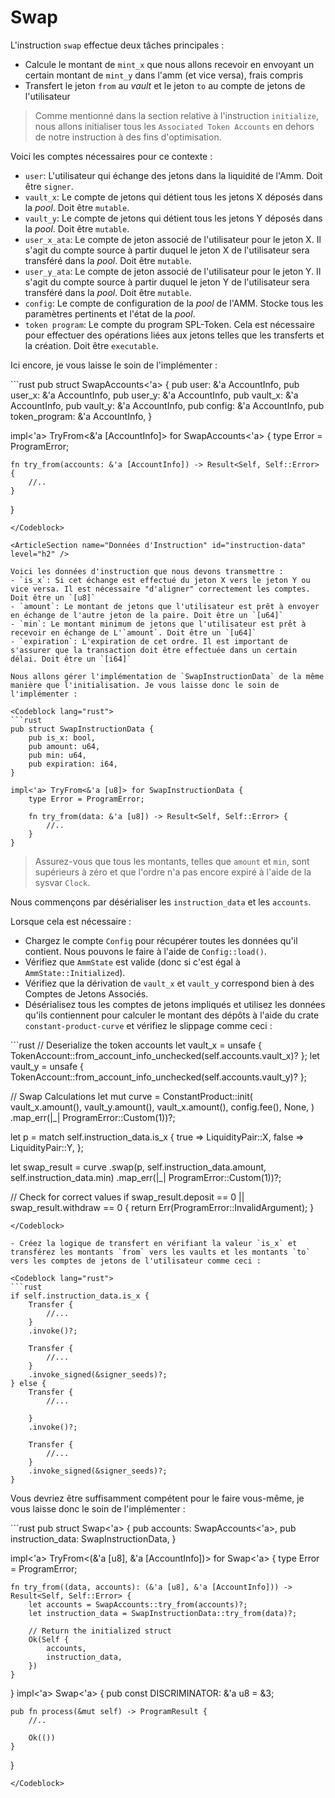 # Swap

L'instruction `swap` effectue deux tâches principales :
- Calcule le montant de `mint_x` que nous allons recevoir en envoyant un certain montant de `mint_y` dans l'amm (et vice versa), frais compris
- Transfert le jeton `from` au *vault* et le jeton `to` au compte de jetons de l'utilisateur

> Comme mentionné dans la section relative à l'instruction `initialize`, nous allons initialiser tous les `Associated Token Accounts` en dehors de notre instruction à des fins d'optimisation.

<ArticleSection name="Comptes Nécessaires" id="required-accounts" level="h2" />

Voici les comptes nécessaires pour ce contexte :
- `user`: L'utilisateur qui échange des jetons dans la liquidité de l'Amm. Doit être `signer`.
- `vault_x`: Le compte de jetons qui détient tous les jetons X déposés dans la *pool*. Doit être `mutable`.
- `vault_y`: Le compte de jetons qui détient tous les jetons Y déposés dans la *pool*. Doit être `mutable`.
- `user_x_ata`: Le compte de jeton associé de l'utilisateur pour le jeton X. Il s'agit du compte source à partir duquel le jeton X de l'utilisateur sera transféré dans la *pool*. Doit être `mutable`.
- `user_y_ata`: Le compte de jeton associé de l'utilisateur pour le jeton Y. Il s'agit du compte source à partir duquel le jeton Y de l'utilisateur sera transféré dans la *pool*. Doit être `mutable`.
- `config`: Le compte de configuration de la *pool* de l'AMM. Stocke tous les paramètres pertinents et l'état de la *pool*.
- `token program`: Le compte du program SPL-Token. Cela est nécessaire pour effectuer des opérations liées aux jetons telles que les transferts et la création. Doit être `executable`.

Ici encore, je vous laisse le soin de l'implémenter :

<Codeblock lang="rust">
```rust
pub struct SwapAccounts<'a> {
    pub user: &'a AccountInfo,
    pub user_x: &'a AccountInfo,
    pub user_y: &'a AccountInfo,
    pub vault_x: &'a AccountInfo,
    pub vault_y: &'a AccountInfo,
    pub config: &'a AccountInfo,
    pub token_program: &'a AccountInfo,
}

impl<'a> TryFrom<&'a [AccountInfo]> for SwapAccounts<'a> {
    type Error = ProgramError;

    fn try_from(accounts: &'a [AccountInfo]) -> Result<Self, Self::Error> {
        //.. 
    }
}
```
</Codeblock>

<ArticleSection name="Données d'Instruction" id="instruction-data" level="h2" />

Voici les données d'instruction que nous devons transmettre :
- `is_x`: Si cet échange est effectué du jeton X vers le jeton Y ou vice versa. Il est nécessaire "d'aligner" correctement les comptes. Doit être un `[u8]`
- `amount`: Le montant de jetons que l'utilisateur est prêt à envoyer en échange de l'autre jeton de la paire. Doit être un `[u64]`
- `min`: Le montant minimum de jetons que l'utilisateur est prêt à recevoir en échange de L'`amount`. Doit être un `[u64]`
- `expiration`: L'expiration de cet ordre. Il est important de s'assurer que la transaction doit être effectuée dans un certain délai. Doit être un `[i64]`

Nous allons gérer l'implémentation de `SwapInstructionData` de la même manière que l'initialisation. Je vous laisse donc le soin de l'implémenter :

<Codeblock lang="rust">
```rust
pub struct SwapInstructionData {
    pub is_x: bool,
    pub amount: u64,
    pub min: u64,
    pub expiration: i64,
}

impl<'a> TryFrom<&'a [u8]> for SwapInstructionData {
    type Error = ProgramError;

    fn try_from(data: &'a [u8]) -> Result<Self, Self::Error> {
        //..
    }
}
```
</Codeblock>

> Assurez-vous que tous les montants, telles que `amount` et `min`, sont supérieurs à zéro et que l'ordre n'a pas encore expiré à l'aide de la sysvar `Clock`.

<ArticleSection name="Logique d'Instruction" id="instruction-logic" level="h2" />

Nous commençons par désérialiser les `instruction_data` et les `accounts`.

Lorsque cela est nécessaire :
- Chargez le compte `Config` pour récupérer toutes les données qu'il contient. Nous pouvons le faire à l'aide de `Config::load()`.
- Vérifiez que `AmmState` est valide (donc si c'est égal à `AmmState::Initialized`).
- Vérifiez que la dérivation de `vault_x` et `vault_y` correspond bien à des Comptes de Jetons Associés.
- Désérialisez tous les comptes de jetons impliqués et utilisez les données qu'ils contiennent pour calculer le montant des dépôts à l'aide du crate `constant-product-curve` et vérifiez le slippage comme ceci :

<Codeblock lang="rust">
```rust
// Deserialize the token accounts
let vault_x = unsafe { TokenAccount::from_account_info_unchecked(self.accounts.vault_x)? };
let vault_y = unsafe { TokenAccount::from_account_info_unchecked(self.accounts.vault_y)? };

// Swap Calculations
let mut curve = ConstantProduct::init(
    vault_x.amount(),
    vault_y.amount(),
    vault_x.amount(),
    config.fee(),
    None,
)
.map_err(|_| ProgramError::Custom(1))?;

let p = match self.instruction_data.is_x {
    true => LiquidityPair::X,
    false => LiquidityPair::Y,
};

let swap_result = curve
    .swap(p, self.instruction_data.amount, self.instruction_data.min)
    .map_err(|_| ProgramError::Custom(1))?;

// Check for correct values
if swap_result.deposit == 0 || swap_result.withdraw == 0 {
    return Err(ProgramError::InvalidArgument);
}
```
</Codeblock>

- Créez la logique de transfert en vérifiant la valeur `is_x` et transférez les montants `from` vers les vaults et les montants `to` vers les comptes de jetons de l'utilisateur comme ceci :

<Codeblock lang="rust">
```rust
if self.instruction_data.is_x {
    Transfer {
        //...
    }
    .invoke()?;

    Transfer {
        //...
    }
    .invoke_signed(&signer_seeds)?;
} else {
    Transfer {
        //...

    }
    .invoke()?;

    Transfer {
        //...
    }
    .invoke_signed(&signer_seeds)?;
}
```
</Codeblock>

Vous devriez être suffisamment compétent pour le faire vous-même, je vous laisse donc le soin de l'implémenter :

<Codeblock lang="rust">
```rust
pub struct Swap<'a> {
    pub accounts: SwapAccounts<'a>,
    pub instruction_data: SwapInstructionData,
}

impl<'a> TryFrom<(&'a [u8], &'a [AccountInfo])> for Swap<'a> {
    type Error = ProgramError;

    fn try_from((data, accounts): (&'a [u8], &'a [AccountInfo])) -> Result<Self, Self::Error> {
        let accounts = SwapAccounts::try_from(accounts)?;
        let instruction_data = SwapInstructionData::try_from(data)?;

        // Return the initialized struct
        Ok(Self {
            accounts,
            instruction_data,
        })
    }
}
impl<'a> Swap<'a> {
    pub const DISCRIMINATOR: &'a u8 = &3;

    pub fn process(&mut self) -> ProgramResult {
        //..

        Ok(())
    }
}
```
</Codeblock>